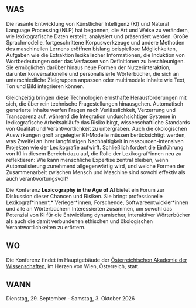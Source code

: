 ## WAS

Die rasante Entwicklung von Künstlicher Intelligenz (KI) und Natural Language Processing (NLP) hat begonnen, die Art und Weise zu verändern, wie lexikografische Daten erstellt, analysiert und präsentiert werden. Große Sprachmodelle, fortgeschrittene Korpuswerkzeuge und andere Methoden des maschinellen Lernens eröffnen bislang beispiellose Möglichkeiten, Aufgaben wie die Extraktion lexikalischer Informationen, die Induktion von Wortbedeutungen oder das Verfassen von Definitionen zu beschleunigen. Sie ermöglichen darüber hinaus neue Formen der Nutzerinteraktion, darunter konversationelle und personalisierte Wörterbücher, die sich an unterschiedliche Zielgruppen anpassen oder multimodale Inhalte wie Text, Ton und Bild integrieren können.

Gleichzeitig bringen diese Technologien ernsthafte Herausforderungen mit sich, die über rein technische Fragestellungen hinausgehen. Automatisch generierte Inhalte werfen Fragen nach Verlässlichkeit, Verzerrung und Transparenz auf, während die Integration undurchsichtiger Systeme in lexikografische Arbeitsabläufe das Risiko birgt, wissenschaftliche Standards von Qualität und Verantwortlichkeit zu untergraben. Auch die ökologischen Auswirkungen groß angelegter KI-Modelle müssen berücksichtigt werden, was Zweifel an ihrer langfristigen Nachhaltigkeit in ressourcen-intensiven Projekten wie der Lexikografie aufwirft. Schließlich fordert die Einführung von KI in diesem Bereich dazu auf, die Rolle der Lexikograf\*innen neu zu reflektieren: Wie kann menschliche Expertise zentral bleiben, wenn Automatisierung zunehmend allgegenwärtig wird, und welche Formen der Zusammenarbeit zwischen Mensch und Maschine sind sowohl effektiv als auch verantwortungsvoll?

Die Konferenz **Lexicography in the Age of AI** bietet ein Forum zur Diskussion dieser Chancen und Risiken. Sie bringt professionelle Lexikograf\*innen*,* Verleger\*innen, Forschende, Softwareentwickler\*innen und alle an Wörterbüchern Interessierten zusammen, um sowohl das Potenzial von KI für die Entwicklung dynamischer, interaktiver Wörterbücher als auch die damit verbundenen ethischen und ökologischen Verantwortlichkeiten zu erörtern.

## WO

Die Konferenz findet im Hauptgebäude der [Österreichischen Akademie der Wissenschaften](https://www.oeaw.ac.at), im Herzen von Wien, Österreich, statt.&#x20;

## WANN

Dienstag, 29. September - Samstag, 3. Oktober 2026
